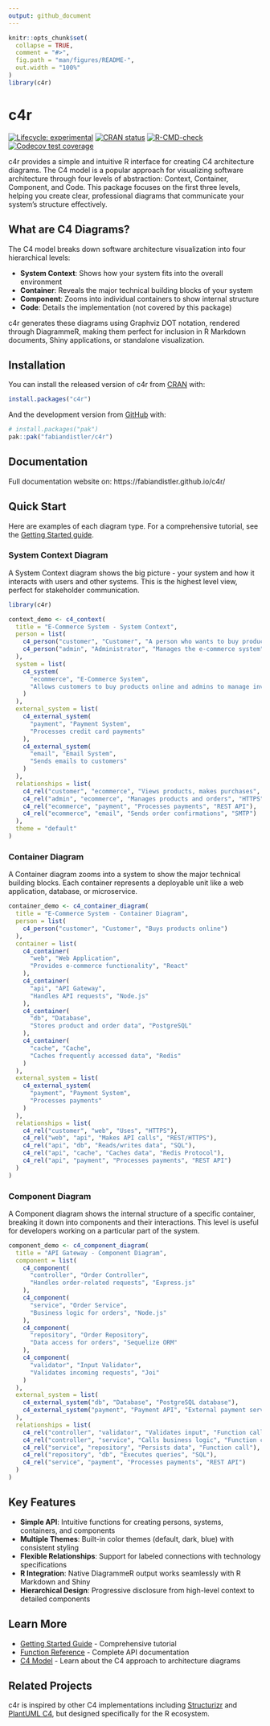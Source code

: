 ```yaml
---
output: github_document
---
```


<!-- README.md is generated from README.Rmd. Please edit that file -->

```r
knitr::opts_chunk$set(
  collapse = TRUE,
  comment = "#>",
  fig.path = "man/figures/README-",
  out.width = "100%"
)
library(c4r)
```

# c4r

<!-- badges: start -->
[![Lifecycle: experimental](https://img.shields.io/badge/lifecycle-experimental-orange.svg)](https://lifecycle.r-lib.org/articles/stages.html#experimental)
[![CRAN status](https://www.r-pkg.org/badges/version/c4r)](https://CRAN.R-project.org/package=c4r)
[![R-CMD-check](https://github.com/fabiandistler/c4r/actions/workflows/R-CMD-check.yaml/badge.svg)](https://github.com/fabiandistler/c4r/actions/workflows/R-CMD-check.yaml)
[![Codecov test coverage](https://codecov.io/gh/fabiandistler/c4r/graph/badge.svg)](https://app.codecov.io/gh/fabiandistler/c4r)
<!-- badges: end -->

c4r provides a simple and intuitive R interface for creating C4 architecture diagrams. The C4 model is a popular approach for visualizing software architecture through four levels of abstraction: Context, Container, Component, and Code. This package focuses on the first three levels, helping you create clear, professional diagrams that communicate your system's structure effectively.

## What are C4 Diagrams?

The C4 model breaks down software architecture visualization into four hierarchical levels:

- **System Context**: Shows how your system fits into the overall environment
- **Container**: Reveals the major technical building blocks of your system  
- **Component**: Zooms into individual containers to show internal structure
- **Code**: Details the implementation (not covered by this package)

c4r generates these diagrams using Graphviz DOT notation, rendered through DiagrammeR, making them perfect for inclusion in R Markdown documents, Shiny applications, or standalone visualization.

## Installation

You can install the released version of c4r from [CRAN](https://CRAN.R-project.org) with:

``` r
install.packages("c4r")
```

And the development version from [GitHub](https://github.com/) with:

``` r
# install.packages("pak")
pak::pak("fabiandistler/c4r")
```

## Documentation

Full documentation website on: https://fabiandistler.github.io/c4r/

## Quick Start

Here are examples of each diagram type. For a comprehensive tutorial, see the [Getting Started guide](https://fabiandistler.github.io/c4r/articles/getting-started.html).

### System Context Diagram

A System Context diagram shows the big picture - your system and how it interacts with users and other systems. This is the highest level view, perfect for stakeholder communication.

```r
library(c4r)
```
```r
context_demo <- c4_context(
  title = "E-Commerce System - System Context",
  person = list(
    c4_person("customer", "Customer", "A person who wants to buy products online"),
    c4_person("admin", "Administrator", "Manages the e-commerce system")
  ),
  system = list(
    c4_system(
      "ecommerce", "E-Commerce System",
      "Allows customers to buy products online and admins to manage inventory"
    )
  ),
  external_system = list(
    c4_external_system(
      "payment", "Payment System",
      "Processes credit card payments"
    ),
    c4_external_system(
      "email", "Email System",
      "Sends emails to customers"
    )
  ),
  relationships = list(
    c4_rel("customer", "ecommerce", "Views products, makes purchases", "HTTPS"),
    c4_rel("admin", "ecommerce", "Manages products and orders", "HTTPS"),
    c4_rel("ecommerce", "payment", "Processes payments", "REST API"),
    c4_rel("ecommerce", "email", "Sends order confirmations", "SMTP")
  ),
  theme = "default"
)
```


### Container Diagram

A Container diagram zooms into a system to show the major technical building blocks. Each container represents a deployable unit like a web application, database, or microservice.
```r
container_demo <- c4_container_diagram(
  title = "E-Commerce System - Container Diagram",
  person = list(
    c4_person("customer", "Customer", "Buys products online")
  ),
  container = list(
    c4_container(
      "web", "Web Application",
      "Provides e-commerce functionality", "React"
    ),
    c4_container(
      "api", "API Gateway",
      "Handles API requests", "Node.js"
    ),
    c4_container(
      "db", "Database",
      "Stores product and order data", "PostgreSQL"
    ),
    c4_container(
      "cache", "Cache",
      "Caches frequently accessed data", "Redis"
    )
  ),
  external_system = list(
    c4_external_system(
      "payment", "Payment System",
      "Processes payments"
    )
  ),
  relationships = list(
    c4_rel("customer", "web", "Uses", "HTTPS"),
    c4_rel("web", "api", "Makes API calls", "REST/HTTPS"),
    c4_rel("api", "db", "Reads/writes data", "SQL"),
    c4_rel("api", "cache", "Caches data", "Redis Protocol"),
    c4_rel("api", "payment", "Processes payments", "REST API")
  )
)
```


### Component Diagram

A Component diagram shows the internal structure of a specific container, breaking it down into components and their interactions. This level is useful for developers working on a particular part of the system.
```r
component_demo <- c4_component_diagram(
  title = "API Gateway - Component Diagram",
  component = list(
    c4_component(
      "controller", "Order Controller",
      "Handles order-related requests", "Express.js"
    ),
    c4_component(
      "service", "Order Service",
      "Business logic for orders", "Node.js"
    ),
    c4_component(
      "repository", "Order Repository",
      "Data access for orders", "Sequelize ORM"
    ),
    c4_component(
      "validator", "Input Validator",
      "Validates incoming requests", "Joi"
    )
  ),
  external_system = list(
    c4_external_system("db", "Database", "PostgreSQL database"),
    c4_external_system("payment", "Payment API", "External payment service")
  ),
  relationships = list(
    c4_rel("controller", "validator", "Validates input", "Function call"),
    c4_rel("controller", "service", "Calls business logic", "Function call"),
    c4_rel("service", "repository", "Persists data", "Function call"),
    c4_rel("repository", "db", "Executes queries", "SQL"),
    c4_rel("service", "payment", "Processes payments", "REST API")
  )
)
```

## Key Features

- **Simple API**: Intuitive functions for creating persons, systems, containers, and components
- **Multiple Themes**: Built-in color themes (default, dark, blue) with consistent styling
- **Flexible Relationships**: Support for labeled connections with technology specifications
- **R Integration**: Native DiagrammeR output works seamlessly with R Markdown and Shiny
- **Hierarchical Design**: Progressive disclosure from high-level context to detailed components

## Learn More

- [Getting Started Guide](https://fabiandistler.github.io/c4r/articles/getting-started.html) - Comprehensive tutorial
- [Function Reference](https://fabiandistler.github.io/c4r/reference/) - Complete API documentation  
- [C4 Model](https://c4model.com/) - Learn about the C4 approach to architecture diagrams

## Related Projects

c4r is inspired by other C4 implementations including [Structurizr](https://structurizr.com/) and [PlantUML C4](https://github.com/plantuml-stdlib/C4-PlantUML), but designed specifically for the R ecosystem.
